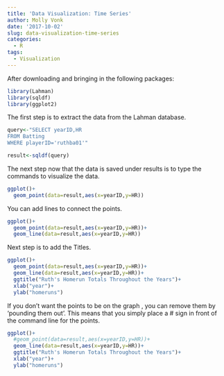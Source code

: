 ```yaml
---
title: 'Data Visualization: Time Series'
author: Molly Vonk
date: '2017-10-02'
slug: data-visualization-time-series
categories:
  - R
tags:
  - Visualization
---
```


After downloading and bringing in the following packages: 

```r
library(Lahman)
library(sqldf)
library(ggplot2)
```

The first step is to extract the data from the Lahman database.

```r
query<-"SELECT yearID,HR
FROM Batting
WHERE playerID='ruthba01'"

result<-sqldf(query)
```

The next step now that the data is saved under results is to type the commands to visualize the data.

```r
ggplot()+
  geom_point(data=result,aes(x=yearID,y=HR))
```

You can add lines to connect the points.

```r
ggplot()+
  geom_point(data=result,aes(x=yearID,y=HR))+
  geom_line(data=result,aes(x=yearID,y=HR))
```

Next step is to add the Titles.

```r
ggplot()+
  geom_point(data=result,aes(x=yearID,y=HR))+
  geom_line(data=result,aes(x=yearID,y=HR))+
  ggtitle("Ruth's Homerun Totals Throughout the Years")+
  xlab("year")+
  ylab("homeruns")
```

If you don't want the points to be on the graph , you can remove them by 'pounding them out'. This means that you simply place a # sign in front of the command line for the points.

```r
ggplot()+
  #geom_point(data=result,aes(x=yearID,y=HR))+
  geom_line(data=result,aes(x=yearID,y=HR))+
  ggtitle("Ruth's Homerun Totals Throughout the Years")+
  xlab("year")+
  ylab("homeruns")
```

